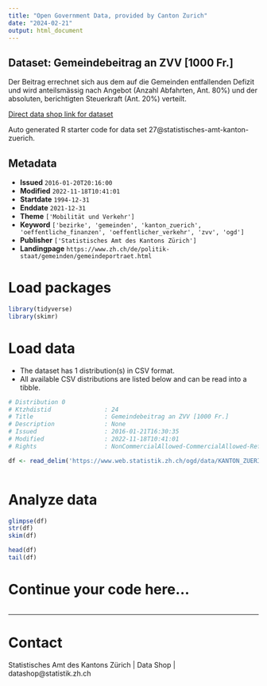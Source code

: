 ```yaml
---
title: "Open Government Data, provided by Canton Zurich"
date: "2024-02-21"
output: html_document
---
```


## Dataset: Gemeindebeitrag an ZVV [1000 Fr.]

Der Beitrag errechnet sich aus dem auf die Gemeinden entfallenden Defizit und wird anteilsmässig nach Angebot (Anzahl Abfahrten, Ant. 80%) und der absoluten, berichtigten Steuerkraft (Ant. 20%) verteilt.

[Direct data shop link for dataset](https://www.zh.ch/de/politik-staat/statistik-daten/datenkatalog.html#/datasets/27@statistisches-amt-kanton-zuerich)

Auto generated R starter code for data set 27@statistisches-amt-kanton-zuerich.

## Metadata

- **Issued** `2016-01-20T20:16:00`
- **Modified** `2022-11-18T10:41:01`
- **Startdate** `1994-12-31`
- **Enddate** `2021-12-31`
- **Theme** `['Mobilität und Verkehr']`
- **Keyword** `['bezirke', 'gemeinden', 'kanton_zuerich', 'oeffentliche_finanzen', 'oeffentlicher_verkehr', 'zvv', 'ogd']`
- **Publisher** `['Statistisches Amt des Kantons Zürich']`
- **Landingpage** `https://www.zh.ch/de/politik-staat/gemeinden/gemeindeportraet.html`


# Load packages

```r

library(tidyverse)
library(skimr)

```

# Load data

-   The dataset has 1 distribution(s) in CSV format.
-   All available CSV distributions are listed below and can be read into a tibble.

```r

# Distribution 0
# Ktzhdistid               : 24
# Title                    : Gemeindebeitrag an ZVV [1000 Fr.]
# Description              : None
# Issued                   : 2016-01-21T16:30:35
# Modified                 : 2022-11-18T10:41:01
# Rights                   : NonCommercialAllowed-CommercialAllowed-ReferenceRequired

df <- read_delim('https://www.web.statistik.zh.ch/ogd/data/KANTON_ZUERICH_391.csv')



```

# Analyze data

```r

glimpse(df)
str(df)
skim(df)

head(df)
tail(df)

```

# Continue your code here...

```r

```

------------------------------------------------------------------------

# Contact

Statistisches Amt des Kantons Zürich | Data Shop | datashop@statistik.zh.ch
